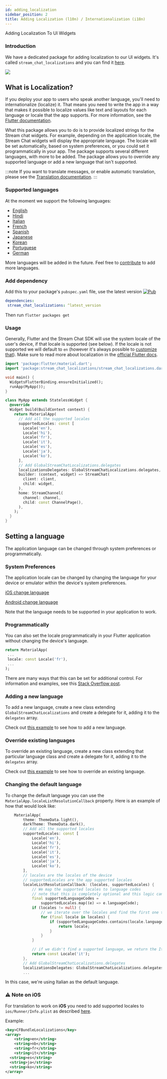 ```yaml
---
id: adding_localization
sidebar_position: 2
title: Adding Localization (l10n) / Internationalization (i18n)
---
```


Adding Localization To UI Widgets

### Introduction

We have a dedicated package for adding localization to our UI widgets. It's called `stream_chat_localizations` and you can find it [here](https://pub.dev/packages/stream_chat_localizations).

![](../assets/localization_support.jpg)

## What is Localization?

If you deploy your app to users who speak another language, you'll need to internationalize (localize) it. That means you need to write the app in a way that makes it possible to localize values like text and layouts for each language or locale that the app supports. For more information, see the [Flutter documentation](https://flutter.dev/docs/development/accessibility-and-localization/internationalization).

What this package allows you to do is to provide localized strings for the Stream chat widgets. For example, depending on the application locale, the Stream Chat widgets will display the appropriate language. The locale will be set automatically, based on system preferences, or you could set it programmatically in your app. The package supports several different languages, with more to be added. The package allows you to override any supported language or add a new language that isn't supported.

:::note
If you want to translate messages, or enable automatic translation, please see the [Translation documentation](https://getstream.io/chat/docs/flutter-dart/translation/?language=dart).
:::

### Supported languages

At the moment we support the following languages:
- [English](https://github.com/GetStream/stream-chat-flutter/blob/master/packages/stream_chat_localizations/lib/src/stream_chat_localizations_en.dart)
- [Hindi](https://github.com/GetStream/stream-chat-flutter/blob/master/packages/stream_chat_localizations/lib/src/stream_chat_localizations_hi.dart)
- [Italian](https://github.com/GetStream/stream-chat-flutter/blob/master/packages/stream_chat_localizations/lib/src/stream_chat_localizations_it.dart)
- [French](https://github.com/GetStream/stream-chat-flutter/blob/master/packages/stream_chat_localizations/lib/src/stream_chat_localizations_fr.dart)
- [Spanish](https://github.com/GetStream/stream-chat-flutter/blob/master/packages/stream_chat_localizations/lib/src/stream_chat_localizations_es.dart)
- [Japanese](https://github.com/GetStream/stream-chat-flutter/blob/master/packages/stream_chat_localizations/lib/src/stream_chat_localizations_ja.dart)
- [Korean](https://github.com/GetStream/stream-chat-flutter/blob/master/packages/stream_chat_localizations/lib/src/stream_chat_localizations_ko.dart)
- [Portuguese](https://github.com/GetStream/stream-chat-flutter/blob/master/packages/stream_chat_localizations/lib/src/stream_chat_localizations_pt.dart)
- [German](https://github.com/GetStream/stream-chat-flutter/blob/master/packages/stream_chat_localizations/lib/src/stream_chat_localizations_de.dart)


More languages will be added in the future. Feel free to [contribute](https://github.com/GetStream/stream-chat-flutter/blob/master/CONTRIBUTING.md) to add more languages.

### Add dependency

Add this to your package's `pubspec.yaml` file, use the latest version [![Pub](https://img.shields.io/pub/v/stream_chat_localizations.svg)](https://pub.dartlang.org/packages/stream_chat_localizations)
```yaml
dependencies:
 stream_chat_localizations: ^latest_version
```

Then run `flutter packages get`

### Usage

Generally, Flutter and the Stream Chat SDK will use the system locale of the user's device, if that locale is supported (see below). If the locale is not supported we will default to `en` (however it's always possible to [customize that](#changing-the-default-language)).
Make sure to read more about localization in the [official Flutter docs](https://flutter.dev/docs/development/accessibility-and-localization/internationalization).

```dart
import 'package:flutter/material.dart';
import 'package:stream_chat_localizations/stream_chat_localizations.dart';

void main() {
  WidgetsFlutterBinding.ensureInitialized();
  runApp(MyApp());
}

class MyApp extends StatelessWidget {
  @override
  Widget build(BuildContext context) {
    return MaterialApp(
      // Add all the supported locales
      supportedLocales: const [
        Locale('en'),
        Locale('hi'),
        Locale('fr'),
        Locale('it'),
        Locale('es'),
        Locale('ja'),
        Locale('ko'),
      ],
      // Add GlobalStreamChatLocalizations.delegates
      localizationsDelegates: GlobalStreamChatLocalizations.delegates,
      builder: (context, widget) => StreamChat(
        client: client,
        child: widget,
      ),
      home: StreamChannel(
        channel: channel,
        child: const ChannelPage(),
      ),
    );
  }
}
```

## Setting a language
The application language can be changed through system preferences or programmatically.

### System Preferences
The application locale can be changed by changing the language for your device or emulator within the device's system preferences.

[iOS change language](https://support.apple.com/en-us/HT204031)

[Android change language](https://support.google.com/websearch/answer/3333234?co=GENIE.Platform%3DAndroid&hl=en)

Note that the language needs to be supported in your application to work.

### Programmatically
You can also set the locale programmatically in your Flutter application without changing the device's language.

```dart
return MaterialApp(
 ...
 locale: const Locale('fr'),
 ...
);
```

There are many ways that this can be set for additional control. For information and examples, see this [Stack Overflow post](https://stackoverflow.com/questions/49441212/flutter-multi-lingual-application-how-to-override-the-locale).

### Adding a new language

To add a new language, create a new class extending `GlobalStreamChatLocalizations` and create a delegate for it, adding it to the `delegates` array.

Check out [this example](https://github.com/GetStream/stream-chat-flutter/blob/master/packages/stream_chat_localizations/example/lib/add_new_lang.dart) to see how to add a new language.

### Override existing languages

To override an existing language, create a new class extending that particular language class and create a delegate for it, adding it to the `delegates` array.

Check out [this example](https://github.com/GetStream/stream-chat-flutter/blob/master/packages/stream_chat_localizations/example/lib/override_lang.dart) to see how to override an existing language.

### Changing the default language

To change the default language you can use the `MaterialApp.localeListResolutionCallback` property.
Here is an example of how that would look like:

```dart
    MaterialApp(
        theme: ThemeData.light(),
        darkTheme: ThemeData.dark(),
        // Add all the supported locales
        supportedLocales: const [
            Locale('en'),
            Locale('hi'),
            Locale('fr'),
            Locale('it'),
            Locale('es'),
            Locale('ja'),
            Locale('ko'),
        ],
        // locales are the locales of the device
        // supportedLocales are the app supported locales
        localeListResolutionCallback: (locales, supportedLocales) {
            // We map the supported locales to language codes
            // note that this is completely optional and this logic can be changed as you like
            final supportedLanguageCodes =
                supportedLocales.map((e) => e.languageCode);
            if (locales != null) {
                // we iterate over the locales and find the first one that is supported
                for (final locale in locales) {
                    if (supportedLanguageCodes.contains(locale.languageCode)) {
                        return locale;
                    }
                }
            }

            // if we didn't find a supported language, we return the Italian language
            return const Locale('it');
        },
        // Add GlobalStreamChatLocalizations.delegates
        localizationsDelegates: GlobalStreamChatLocalizations.delegates,
        ...

```

In this case, we're using Italian as the default language.

### ⚠️ Note on **iOS**

For translation to work on **iOS** you need to add supported locales to 
`ios/Runner/Info.plist` as described [here](https://flutter.dev/docs/development/accessibility-and-localization/internationalization#specifying-supportedlocales).

Example:

```xml
<key>CFBundleLocalizations</key>
<array>
	<string>en</string>
	<string>nb</string>
	<string>fr</string>
	<string>it</string>
  <string>es</string>
  <string>ja</string>
  <string>ko</string>
</array>
```
